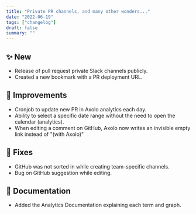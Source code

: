 ```yaml
---
title: "Private PR channels, and many other wonders..."
date: "2022-06-19"
tags: ["changelog"]
draft: false
summary: ""
---
```


## ✨ New

- Release of pull request private Slack channels publicly.
- Created a new bookmark with a PR deployment URL.

## 🔨 Improvements

- Cronjob to update new PR in Axolo analytics each day.
- Ability to select a specific date range without the need to open the calendar (analytics).
- When editing a comment on GitHub, Axolo now writes an invisible empty link instead of "(with Axolo)"

## 🐞 Fixes

- GitHub was not sorted in while creating team-specific channels.
- Bug on GitHub suggestion while editing.

## 📖 Documentation

- Added the Analytics Documentation explaining each term and graph.
